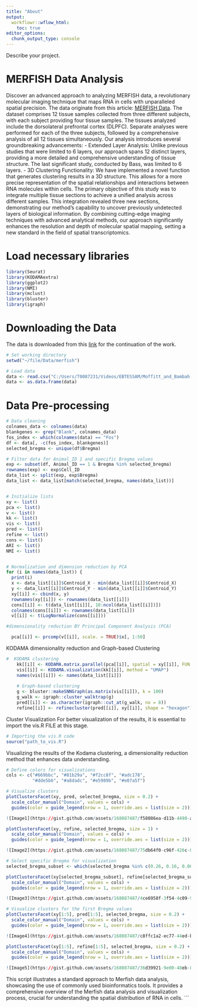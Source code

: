 ---
title: "About"
output:
  workflowr::wflow_html:
    toc: true
editor_options:
  chunk_output_type: console
---
Describe your project.

# MERFISH Data Analysis

Discover an advanced approach to analyzing MERFISH data, a revolutionary molecular imaging technique that maps RNA in cells with unparalleled spatial precision. The data originate from this article: [MERFISH Data](https://datadryad.org/stash/dataset/doi:10.5061/dryad.8t8s248).
The dataset comprises 12 tissue samples collected from three different subjects, with each subject providing four tissue samples. The tissues analyzed include the dorsolateral prefrontal cortex (DLPFC). Separate analyses were performed for each of the three subjects, followed by a comprehensive analysis of all 12 tissues simultaneously.
Our analysis introduces several groundbreaking advancements:
- Extended Layer Analysis: Unlike previous studies that were limited to 6 layers, our approach spans 12 distinct layers, providing a more detailed and comprehensive understanding of tissue structure. The last significant study, conducted by Bass, was limited to 6 layers.
- 3D Clustering Functionality: We have implemented a novel function that generates clustering results in a 3D structure. This allows for a more precise representation of the spatial relationships and interactions between RNA molecules within cells.
The primary objective of this study was to integrate multiple tissue sections to achieve a unified analysis across different samples. This integration revealed three new sections, demonstrating our method's capability to uncover previously undetected layers of biological information.
By combining cutting-edge imaging techniques with advanced analytical methods, our approach significantly enhances the resolution and depth of molecular spatial mapping, setting a new standard in the field of spatial transcriptomics.

# Load necessary libraries
```{r, fig.width=10, fig.height=4}
library(Seurat)
library(KODAMAextra)
library(ggplot2)
library(NMI)
library(mclust)
library(bluster)
library(igraph)
```

# Downloading the Data
The data is downloaded from this [link](https://datadryad.org/stash/dataset/doi:10.5061/dryad.8t8s248) for the continuation of the work.
```{r, fig.width=10, fig.height=4}
# Set working directory
setwd("~/file/Data/merfish")

# Load data
data <- read.csv("C:/Users/T0087231/Videos/EBTESSAM/Moffitt_and_Bambah-Mukku_et_al_merfish_all_cells.csv")
data <- as.data.frame(data)
```

# Data Pre-processing
```{r, fig.width=10, fig.height=4}
# Data cleaning
colnames_data <- colnames(data)
blankgenes <- grep("Blank", colnames_data)
fos_index <- which(colnames(data) == "Fos")
df <- data[, -c(fos_index, blankgenes)]
selected_bregma <- unique(df$Bregma)

# Filter data for Animal_ID 1 and specific Bregma values
exp <- subset(df, Animal_ID == 1 & Bregma %in% selected_bregma)
rownames(exp) <- exp$Cell_ID
data_list <- split(exp, exp$Bregma)
data_list <- data_list[match(selected_bregma, names(data_list))]


# Initialize lists 
xy <- list()
pca <- list()
v <- list()
kk <- list()
vis <- list()
pred <- list()
refine <- list()
cons <- list()
ARI <- list()
NMI <- list()


# Normalization and dimension reduction by PCA
for (i in names(data_list)) {
  print(i)
  x <- data_list[[i]]$Centroid_X - min(data_list[[i]]$Centroid_X)
  y <- data_list[[i]]$Centroid_Y - min(data_list[[i]]$Centroid_Y)
  xy[[i]] <- cbind(x, y)
  rownames(xy[[i]]) <- rownames(data_list[[i]])
  cons[[i]] <- t(data_list[[i]][, 10:ncol(data_list[[i]])])
  colnames(cons[[i]]) <- rownames(data_list[[i]])
  v[[i]] <- t(LogNormalize(cons[[i]]))

#dimensionality reduction BY Principal Component Analysis (PCA)

  pca[[i]] <- prcomp(v[[i]], scale. = TRUE)$x[, 1:50]
```
KODAMA dimensionality reduction and Graph-based Clustering
```{r, fig.width=10, fig.height=4}
#  KODAMA clustering
    kk[[i]] <- KODAMA.matrix.parallel(pca[[i]], spatial = xy[[i]], FUN = "PLS", landmarks = 10000, n.cores = 4)
    vis[[i]] <- KODAMA.visualization(kk[[i]], method = "UMAP")
    names(vis[[i]]) <- names(data_list[[i]])
    
    # Graph-based clustering
    g <- bluster::makeSNNGraph(as.matrix(vis[[i]]), k = 100)
    g_walk <- igraph::cluster_walktrap(g)
    pred[[i]] <- as.character(igraph::cut_at(g_walk, no = 8))
    refine[[i]] <- refinecluster(pred[[i]], xy[[i]], shape = "hexagon")}
```

Cluster Visualization
For better visualization of the results, it is essential to import the vis.R FILE at this stage.
```{r, fig.width=10, fig.height=4}
# Importing the vis.R code
source("path_to_vis.R")
```
Visualizing the results of the Kodama clustering, a dimensionality reduction method that enhances data understanding.
```{r, fig.width=10, fig.height=4}
# Define colors for visualizations
cols <- c("#669bbc", "#81b29a", "#f2cc8f", "#adc178",
          "#dde5b6", "#a8dadc", "#e5989b", "#e07a5f")

# Visualize clusters
plotClustersFacet(xy, pred, selected_bregma, size = 0.2) +
  scale_color_manual("Domain", values = cols) +
  guides(color = guide_legend(nrow = 1, override.aes = list(size = 2)))

![Image1](https://gist.github.com/assets/168087487/f58086ea-d11b-4498-a4f6-fa42011c75c6)

plotClustersFacet(xy, refine, selected_bregma, size = 1) +
  scale_color_manual("Domain", values = cols) +
  guides(color = guide_legend(nrow = 1, override.aes = list(size = 2)))

![Image2](https://gist.github.com/assets/168087487/75db64f0-c96f-426c-87f4-fdfee32d8c73)

# Select specific Bregma for visualization
selected_bregma_subset <- which(selected_bregma %in% c(0.26, 0.16, 0.06, -0.04, -0.14, -0.24))

plotClustersFacet(xy[selected_bregma_subset], refine[selected_bregma_subset], selected_bregma[selected_bregma_subset], size = 0.2) +
  scale_color_manual("Domain", values = cols) +
  guides(color = guide_legend(nrow = 1, override.aes = list(size = 2)))

![Image3](https://gist.github.com/assets/168087487/4ce6958f-3f54-4c09-914a-b3667b7ec905)

# Visualize clusters for the first Bregma values
plotClustersFacet(xy[1:5], pred[1:5], selected_bregma, size = 0.2) +
  scale_color_manual("Domain", values = cols) +
  guides(color = guide_legend(nrow = 1, override.aes = list(size = 2)))

![Image4](https://gist.github.com/assets/168087487/c8ffc1a2-ec77-44ed-b659-2a05c5589427)

plotClustersFacet(xy[1:5], refine[1:5], selected_bregma, size = 0.2) +
  scale_color_manual("Domain", values = cols) +
  guides(color = guide_legend(nrow = 1, override.aes = list(size = 2)))

![Image5](https://gist.github.com/assets/168087487/36d39921-9e00-48eb-8e7b-55a2546b291a)
```
This script illustrates a standard approach to Merfish data analysis, showcasing the use of commonly used bioinformatics tools. It provides a comprehensive overview of the Merfish data analysis and visualization process, crucial for understanding the spatial distribution of RNA in cells.
```
